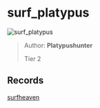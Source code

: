 
# surf_platypus

![surf_platypus](https://raw.githubusercontent.com/Sayt123/SurfMapPics/Maps-and-bonuses/csgo/surf_platypus.jpg)

> Author: **Platypushunter**
>
> Tier 2

## Records

[surfheaven](https://surfheaven.eu/map/surf_platypus)
